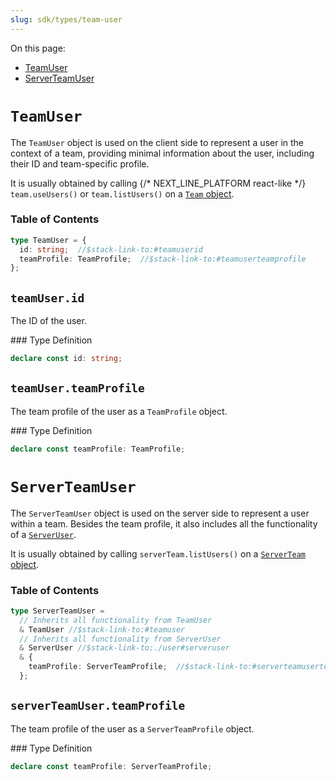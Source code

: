 ```yaml
---
slug: sdk/types/team-user
---
```


<Markdown src="../../snippets/make-full-page.mdx" />
<div className="stack-aside-container"><div className="stack-content">

On this page:
- [TeamUser](#teamuser)
- [ServerTeamUser](#serverteamuser)

</div><div className="stack-full-size">
<Markdown src="../../snippets/big-divider.mdx" />


# `TeamUser`
</div><div className="stack-content">

The `TeamUser` object is used on the client side to represent a user in the context of a team, providing minimal information about the user, including their ID and team-specific profile.

It is usually obtained by calling 
{/* NEXT_LINE_PLATFORM react-like */}
`team.useUsers()` or 
`team.listUsers()` on a [`Team` object](../types/team.mdx#team).

### Table of Contents

```typescript
type TeamUser = {
  id: string;  //$stack-link-to:#teamuserid
  teamProfile: TeamProfile;  //$stack-link-to:#teamuserteamprofile
};
```

</div><div className="stack-full-size">
<Markdown src="../../snippets/divider.mdx" />


## `teamUser.id`
</div><div className="stack-content">

The ID of the user.

</div><div className="stack-aside"><div className="stack-sticky">
### Type Definition

```typescript
declare const id: string;
```
</div></div><div className="stack-content">

</div><div className="stack-full-size">
<Markdown src="../../snippets/divider.mdx" />


## `teamUser.teamProfile`
</div><div className="stack-content">

The team profile of the user as a `TeamProfile` object.

</div><div className="stack-aside"><div className="stack-sticky">
### Type Definition

```typescript
declare const teamProfile: TeamProfile;
```
</div></div><div className="stack-content">

</div><div className="stack-full-size">
<Markdown src="../../snippets/big-divider.mdx" />


# `ServerTeamUser`
</div><div className="stack-content">

The `ServerTeamUser` object is used on the server side to represent a user within a team. Besides the team profile, it also includes all the functionality of a [`ServerUser`](../types/user.mdx#serveruser).

It is usually obtained by calling `serverTeam.listUsers()` on a [`ServerTeam` object](../types/team.mdx#serverteam).

### Table of Contents

```typescript
type ServerTeamUser =
  // Inherits all functionality from TeamUser
  & TeamUser //$stack-link-to:#teamuser
  // Inherits all functionality from ServerUser
  & ServerUser //$stack-link-to:./user#serveruser
  & {
    teamProfile: ServerTeamProfile;  //$stack-link-to:#serverteamuserteamprofile
  };
```

</div><div className="stack-full-size">
<Markdown src="../../snippets/divider.mdx" />


## `serverTeamUser.teamProfile`
</div><div className="stack-content">

The team profile of the user as a `ServerTeamProfile` object.

</div><div className="stack-aside"><div className="stack-sticky">
### Type Definition

```typescript
declare const teamProfile: ServerTeamProfile;
```
</div></div></div>
